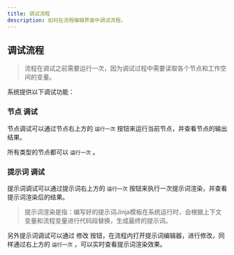 ```yaml
---
title: 调试流程
description: 如何在流程编辑界面中调试流程。
---
```


## 调试流程

> 流程在调试之前需要运行一次，因为调试过程中需要读取各个节点和工作空间的变量。

系统提供以下调试功能：

### 节点 调试

节点调试可以通过节点右上方的 `运行一次` 按钮来运行当前节点，并查看节点的输出结果。

所有类型的节点都可以 `运行一次` 。

### 提示词 调试

提示词调试可以通过提示词右上方的 `运行一次` 按钮来执行一次提示词渲染，并查看提示词渲染后的结果。

> 提示词渲染是指：编写好的提示词Jinja模板在系统运行时，会根据上下文变量和流程变量进行代码段替换，生成最终的提示词。

另外提示词调试可以通过 修改 按钮，在流程内打开提示词编辑器，进行修改，同样通过右上方的 `运行一次` ，可以实时查看提示词渲染效果。